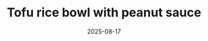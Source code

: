 ---
title: "Tofu rice bowl with peanut sauce"
date: "2025-08-17"
categories: ["mains"]
featured_image: "/images/recipes/tofu-rice-bowl-with-peanut-sauce.jpeg"
servings: "serves 2"
ingredients:
  - 100g rice
  - 280g firm tofu, cubed
  - 100g mushroom, chopped
  - 1 pepper, chopped
  - 2 handfuls of cucumber, sliced
  - Small handful coriander, chopped 
  - 2 tsp sesame seeds
  - Marinade
  - 50ml soya milk
  - 1 tbsp smooth peanut butter
  - ½ tsp harissa paste
  - ½ tbsp maple syrup
  - ½ tbsp soy sauce 
  - Sauce
  - 75ml soya milk
  - 1 tbsp peanut butter
  - ½ tbsp harissa paste
  - 1 garlic clove, minced
  - ½ tsp ginger, minced
  - 1 tbsp soy sauce
  - ½ tbsp maple syrup 
  - ½ tbsp rice vinegar, lemon juice or lime juice
  - 50ml water
directions:
  - Cook the rice
  - Whisk the marinade ingredients together in a small bowl
  - Place the tofu in a shallow dish and pour over the marinade. Set aside for 10 minutes
  - Preheat the oven to 200°C. Prepare a baking tray
  - Place the tofu, mushrooms, peppers and any leftover marinade on the tray and bake for 20 minutes, until the tofu is golden brown and crispy
  - To make the sauce, whisk together the sauce ingredients in a measuring jug
  - Gently heat the sauce in a small pan. Simmer on low heat for about 5 minutes, stirring frequently until the sauce thickens
  - Assemble the bowls with rice, tofu, mushrooms, peppers cucumber slices. Drizzle over the peanut sauce, and garnish with coriander and sesame seeds
draft: false
---